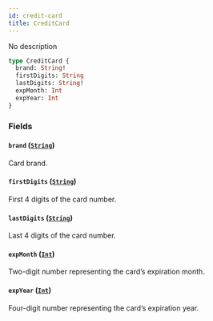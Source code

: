 ```yaml
---
id: credit-card
title: CreditCard
---
```


No description

```graphql
type CreditCard {
  brand: String!
  firstDigits: String
  lastDigits: String!
  expMonth: Int
  expYear: Int
}
```

### Fields

#### `brand` ([`String`](../../../developer/api-reference/scalars/string))

Card brand.

#### `firstDigits` ([`String`](../../../developer/api-reference/scalars/string))

First 4 digits of the card number.

#### `lastDigits` ([`String`](../../../developer/api-reference/scalars/string))

Last 4 digits of the card number.

#### `expMonth` ([`Int`](../../../developer/api-reference/scalars/int))

Two-digit number representing the card’s expiration month.

#### `expYear` ([`Int`](../../../developer/api-reference/scalars/int))

Four-digit number representing the card’s expiration year.
